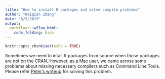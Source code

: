 ```yaml
---
title: "How to install R packages and solve compile problems"
author: "Kaiqian Zhang"
date: "6/9/2019"
output:
  workflowr::wflow_html:
    code_folding: hide
---
```


```r
knitr::opts_chunk$set(echo = TRUE)
```

Sometimes we need to intall R packages from source when those packages are not on the CRAN. However, as a Mac user, we came across some problems about missing necessary compilers such as Command Line Tools. Please refer [Peter's writeup](https://pcarbo.github.io/pcarbo/r-macos.html) for solving this problem.
